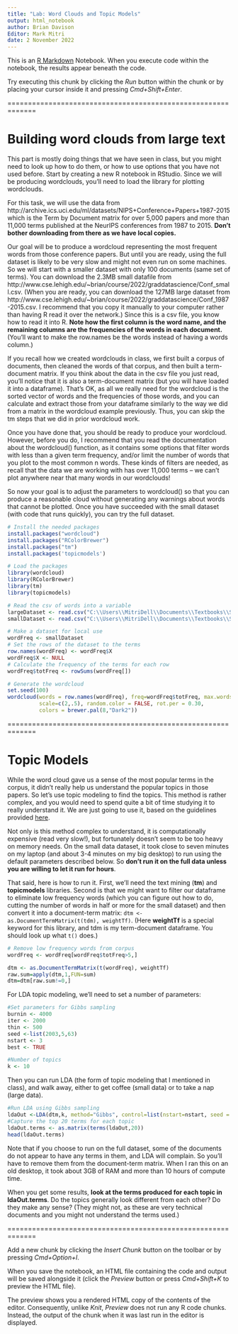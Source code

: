 ---
title: "Lab: Word Clouds and Topic Models"
output: html_notebook
author: Brian Davison
Editor: Mark Mitri
date: 2 November 2022
---

This is an [R Markdown](http://rmarkdown.rstudio.com) Notebook. When you execute code within the notebook, the results appear beneath the code. 

Try executing this chunk by clicking the *Run* button within the chunk or by placing your cursor inside it and pressing *Cmd+Shift+Enter*. 

=============================================================

# Building word clouds from large text

This part is mostly doing things that we have seen in class, but you might need to look up how to do them, or how to use options that you have not used before. Start by creating a new R notebook in RStudio. Since we will be producing wordclouds, you'll need to load the library for plotting wordclouds.

For this task, we will use the data from http://archive.ics.uci.edu/ml/datasets/NIPS+Conference+Papers+1987-2015 which is the Term by Document matrix for over 5,000 papers and more than 11,000 terms published at the NeurIPS conferences from 1987 to 2015. **Don't bother downloading from there as we have local copies.**

Our goal will be to produce a wordcloud representing the most frequent words from those conference papers. But until you are ready, using the full dataset is likely to be very slow and might not even run on some machines. So we will start with a smaller dataset with only 100 documents (same set of terms). You can download the 2.3MB small datafile from http://www.cse.lehigh.edu/~brian/course/2022/graddatascience/Conf_small.csv. (When you are ready, you can download the 127MB large dataset from http://www.cse.lehigh.edu/~brian/course/2022/graddatascience/Conf_1987-2015.csv.  I recommend that you copy it manually to your computer rather than having R read it over the network.) Since this is a csv file, you know how to read it into R. **Note how the first column is the word name, and the remaining columns are the frequencies of the words in each document.**
(You'll want to make the row.names be the words instead of having a words column.)


If you recall how we created wordclouds in class, we first built a corpus of documents, then cleaned the words of that corpus, and then built a term-document matrix. If you think about the data in the csv file you just read, you'll notice that it is also a term-document matrix (but you will have loaded it into a dataframe). That's OK, as all we really need for the wordcloud is the sorted vector of words and the frequencies of those words, and you can calculate and extract those from your dataframe similarly to the way we did from a matrix in the wordcloud example previously.  Thus, you can skip the tm steps that we did in prior wordcloud work.

Once you have done that, you should be ready to produce your wordcloud. However, before you do, I recommend that you read the documentation about the wordcloud() function, as it contains some options that filter words with less than a given term frequency, and/or limit the number of words that you plot to the most common n words. These kinds of filters are needed, as recall that the data we are working with has over 11,000 terms -- we can't plot anywhere near that many words in our wordclouds!

So now your goal is to adjust the parameters to wordcloud() so that you can produce a reasonable cloud without generating any warnings about words that cannot be plotted. Once you have succeeded with the small dataset (with code that runs quickly), you can try the full dataset.

```{r}
# Install the needed packages
install.packages("wordcloud")
install.packages("RColorBrewer")
install.packages("tm")
install.packages('topicmodels')
```

```{r}
# Load the packages
library(wordcloud)
library(RColorBrewer)
library(tm)
library(topicmodels)
```

```{r}
# Read the csv of words into a variable
largeDataset <- read.csv("C:\\Users\\MitriDell\\Documents\\Textbooks\\Senior - Fall 2022\\CSE 160\\Labs\\Lab 7\\Conf_1987-2015.csv", header = TRUE)
smallDataset <- read.csv("C:\\Users\\MitriDell\\Documents\\Textbooks\\Senior - Fall 2022\\CSE 160\\Labs\\Lab 7\\Conf_small.csv", header = TRUE)
```

```{r}
# Make a dataset for local use
wordFreq <- smallDataset
# Set the rows of the dataset to the terms
row.names(wordFreq) <- wordFreq$X
wordFreq$X <- NULL
# Calculate the frequency of the terms for each row
wordFreq$totFreq <- rowSums(wordFreq[])
```

```{r}
# Generate the wordcloud
set.seed(100)
wordcloud(words = row.names(wordFreq), freq=wordFreq$totFreq, max.words = 100,
          scale=c(2,.5), random.color = FALSE, rot.per = 0.30, 
          colors = brewer.pal(8,"Dark2"))
```

=============================================================

# Topic Models

While the word cloud gave us a sense of the most popular terms in the corpus, it didn't really help us understand the popular topics in those papers. So let's use topic modeling to find the topics. This method is rather complex, and you would need to spend quite a bit of time studying it to really understand it. We are just going to use it, based on the guidelines provided [here](https://eight2late.wordpress.com/2015/09/29/a-gentle-introduction-to-topic-modeling-using-r/).

Not only is this method complex to understand, it is computationally expensive (read very slow!), but fortunately doesn't seem to be too heavy on memory needs. On the small data dataset, it took close to seven minutes on my laptop (and about 3-4 minutes on my big desktop) to run using the default parameters described below. So **don't run it on the full data unless you are willing to let it run for hours**.

That said, here is how to run it. First, we'll need the text mining (**tm**) and **topicmodels** libraries. Second is that we might want to filter our dataframe to eliminate low frequency words (which you can figure out how to do, cutting the number of words in half or more for the small dataset) and then convert it into a document-term matrix: `dtm <- as.DocumentTermMatrix(t(tdm), weightTf)`. (Here **weightTf** is a special keyword for this library, and tdm is my term-document dataframe. You should look up what `t()` does.)

```{r}
# Remove low frequency words from corpus
wordFreq <- wordFreq[wordFreq$totFreq>5,]
```

```{r}
dtm <- as.DocumentTermMatrix(t(wordFreq), weightTf)
raw.sum=apply(dtm,1,FUN=sum)
dtm=dtm[raw.sum!=0,]
```

For LDA topic modeling, we'll need to set a number of parameters:

```{r}
#Set parameters for Gibbs sampling
burnin <- 4000
iter <- 2000
thin <- 500
seed <-list(2003,5,63)
nstart <- 3
best <- TRUE

#Number of topics
k <- 10
```

Then you can run LDA (the form of topic modeling that I mentioned in class), and walk away, either to get coffee (small data) or to take a nap (large data).

```{r}
#Run LDA using Gibbs sampling
ldaOut <-LDA(dtm,k, method="Gibbs", control=list(nstart=nstart, seed = seed, best=best, burnin = burnin, iter = iter, thin=thin))
#Capture the top 20 terms for each topic
ldaOut.terms <- as.matrix(terms(ldaOut,20))
head(ldaOut.terms)
```

Note that if you choose to run on the full dataset, some of the documents do not appear to have any terms in them, and LDA will complain. So you'll have to remove them from the document-term matrix. When I ran this on an old desktop, it took about 3GB of RAM and more than 10 hours of compute time.

When you get some results, **look at the terms produced for each topic in ldaOut.terms**.  Do the topics generally look different from each other? Do they make any sense? (They might not, as these are very technical documents and you might not understand the terms used.)

=============================================================


Add a new chunk by clicking the *Insert Chunk* button on the toolbar or by pressing *Cmd+Option+I*.

When you save the notebook, an HTML file containing the code and output will be saved alongside it (click the *Preview* button or press *Cmd+Shift+K* to preview the HTML file). 

The preview shows you a rendered HTML copy of the contents of the editor. Consequently, unlike *Knit*, *Preview* does not run any R code chunks. Instead, the output of the chunk when it was last run in the editor is displayed.

